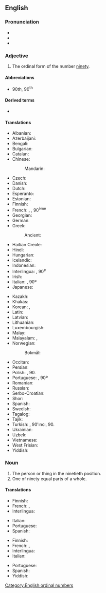 ==English==
{{number box|en|90}}

===Pronunciation===
* {{IPA|en|/ˈnaɪn.ti.əθ/}}
* {{hyphenation|en|nine|ti|eth}}
* {{audio|en|LL-Q1860 (eng)-I learned some phrases-ninetieth.wav|Audio (UK)}}

===Adjective===
{{en-adj|-}}

# The ordinal form of the number [[ninety]].

====Abbreviations====
* 90th, 90<sup>th</sup>
====Derived terms====
* {{l|en|ninetiethly}}

====Translations====
{{trans-top|ordinal form of ninety}}
* Albanian: {{t+|sq|nëntëdhjetë}}
* Azerbaijani: {{t|az|doxsanıncı}}
* Bengali: {{t|bn|নবতিতম}}
* Bulgarian: {{t|bg|деветдесети|sc=Cyrl}}
* Catalan: {{t+|ca|norantè}}
* Chinese:
*: Mandarin: {{t+|cmn|第九十|tr=dì jiǔshí|sc=Hani}}
* Czech: {{t|cs|devadesátý}}
* Danish: {{t|da|halvfemsindstyvende}}
* Dutch: {{t+|nl|negentigste}}
* Esperanto: {{t|eo|naŭdeka}}
* Estonian: {{t|et|üheksakümnes}}
* Finnish: {{t|fi|yhdeksäskymmenes}}
* French: {{qualifier|France|Quebec}} {{t+|fr|quatre-vingt-dixième}}, {{qualifier|Belgium|Luxembourg|Switzerland}} {{t+|fr|nonantième}}, 90<sup>ème</sup> {{attention|fr|Quebec and Luxembourg need to be checked by native speakers}}
* Georgian: {{t|ka|ოთხმოცდამეათე}}
* German: {{t+|de|neunzigste}}
* Greek: {{t+|el|ενενηκοστή}}
*: Ancient: {{t|grc|ἐνενηκοστός}}
* Haitian Creole: {{t|ht|dizyèm}}
* Hindi: {{t|hi|नव्वेवां}}
* Hungarian: {{t+|hu|kilencvenedik}}
* Icelandic: {{t|is|nítugasta}}
* Indonesian: {{t|id|kesembilanpuluh}}
* Interlingua: {{t|ia|novantesime}}, 90<sup>e</sup>
* Irish: {{t|ga|nóchadú}}
* Italian: {{t+|it|novantesimo}}, 90º
* Japanese: {{t|ja|第九十|tr=dai-kyūjū|sc=Jpan}}
{{trans-mid}}
* Kazakh: {{t|kk|тоқсаныншы|sc=Cyrl}}
* Khakas: {{t|kjh|тоғызонынӌы|sc=Cyrl}}
* Korean: {{t|ko|제 구십}}, {{t+|ko|아흔째}}
* Latin: {{t|la|nōnāgēsimus}}
* Latvian: {{t|lv|deviņdesmitais}}
* Lithuanian: {{t+|lt|devyniasdešimtas}}
* Luxembourgish: {{t|lb|nonzegst}}
* Malay: {{t|ms|kesembilan puluh}}
* Malayalam: {{t|ml|തൊണ്ണൂറാം}}, {{t|ml|തൊണ്ണൂറാമത്തെ}}
* Norwegian:
*: Bokmål: {{t+|nb|nittiende}}
* Occitan: {{t|oc|nonanten}}
* Persian: {{t|fa|نودم|tr=navadom|sc=fa-Arab}}
* Polish: {{t+|pl|dziewięćdziesiąty}}, 90.
* Portuguese: {{t+|pt|nonagésimo}}, 90º
* Romanian: {{t+|ro|nouăzecilea}}
* Russian: {{t+|ru|девяностый}}
* Serbo-Croatian: {{t+|sh|devedeseti}}
* Shor: {{t|cjs|тоғузонынчы}}
* Spanish: {{t+|es|nonagésimo}}
* Swedish: {{t+|sv|nittionde}}
* Tagalog: {{t|tl|pansiyamnapu}}
* Tajik: {{t|tg|навадуми|sc=Cyrl}}
* Turkish: {{t+|tr|doksanıncı}}, 90'ıncı, 90.
* Ukrainian: {{t|uk|дев'яностих|sc=Cyrl}}
* Uzbek: {{t+|uz|to‘qsoninchi}}
* Vietnamese: {{t|vi|thứ chín mươi|sc=Thai}}
* West Frisian: {{t|fy|njoggentichste}}
* Yiddish: {{t|yi|נײַנציקסט}}
{{trans-bottom}}

===Noun===
{{en-noun}}

# The person or thing in the ninetieth position.
# One of ninety equal parts of a whole.

====Translations====
{{trans-top|person or thing in the ninetieth position}}
* Finnish: {{t|fi|yhdeksäskymmenes}}
* French: {{qualifier|France|Quebec}} {{t+|fr|quatre-vingt-dixième|m|f}}, {{qualifier|Belgium|Luxembourg|Switzerland}} {{t+|fr|nonantième|m|f}} {{attention|fr|Quebec and Luxembourg need to be checked by native speakers}}
* Interlingua: {{t|ia|novantesimo|m}}
{{trans-mid}}
* Italian: {{t+|it|novantesimo|m}}
* Portuguese: {{t+|pt|nonagésimo|m}}
* Spanish: {{t+|es|nonagésimo|m}}
{{trans-bottom}}

{{trans-top|one of ninety equal parts of a whole}}
* Finnish: {{t|fi|yhdeksäskymmenesosa}}
* French: {{qualifier|France|Quebec}} {{t+|fr|quatre-vingt-dixième|m}}, {{qualifier|Belgium|Luxembourg|Switzerland}} {{t+|fr|nonantième|m}} {{attention|fr|Quebec and Luxembourg need to be checked by native speakers}}
* Interlingua: {{t|ia|novantesimo|m}}
* Italian: {{t+|it|novantesimo|m}}
{{trans-mid}}
* Portuguese: {{t+|pt|nonagésimo|m}}
* Spanish: {{t+|es|nonagésimo|m}}
* Yiddish: {{t|yi|נײַנציקסטל|n}}
{{trans-bottom}}

[[Category:English ordinal numbers]]
{{c|en|Ninety}}